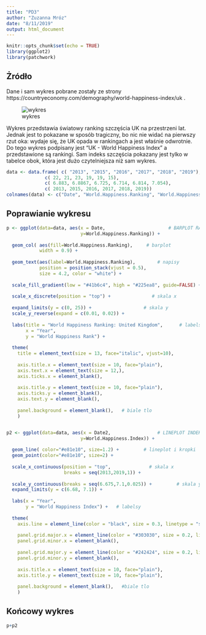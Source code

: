 ```yaml
---
title: "PD3"
author: "Zuzanna Mróz"
date: "8/11/2019"
output: html_document
---
```


```r
knitr::opts_chunk$set(echo = TRUE)
library(ggplot2)
library(patchwork)
```

## Żródło
Dane i sam wykres pobrane zostały ze strony https://countryeconomy.com/demography/world-happiness-index/uk .

![wykres](zly_wykres.png)

Wykres przedstawia światowy ranking szczęścia UK na przestrzeni lat. Jednak jest to pokazane w sposób tragiczny, bo nic nie widać na pierwszy rzut oka: wydaje się, że UK opada w rankingach a jest właśnie odwrotnie. Do tego wykres podpisany jest "UK - World Happiness Index" a przedstawione są rankingi. Sam indeks szczęścia pokazany jest tylko w tabelce obok, która jest dużo czytelniejsza niż sam wykres.


```r
data <- data.frame( c( "2013", "2015", "2016", "2017", "2018", "2019"),
              c( 22, 21, 23, 19, 19, 15),
              c( 6.883, 6.8867, 6.725, 6.714, 6.814, 7.054),
              c( 2013, 2015, 2016, 2017, 2018, 2019))
colnames(data) <- c("Date", "World.Happiness.Ranking", "World.Happiness.Index", "Date2")
```


## Poprawianie wykresu
```r
p <- ggplot(data=data, aes(x = Date,                       # BARPLOT RANKINGU
                           y=World.Happiness.Ranking)) + 
  
  geom_col( aes(fill=World.Happiness.Ranking),     # barplot
            width = 0.9) + 
  
  geom_text(aes(label=World.Happiness.Ranking),        # napisy
            position = position_stack(vjust = 0.5), 
            size = 4.2, color = "white") +
  
  scale_fill_gradient(low = "#41b6c4", high = "#225ea8", guide=FALSE) + # kolorki
  
  scale_x_discrete(position = "top") +               # skala x
  
  expand_limits(y = c(0, 25)) +                   # skala y
  scale_y_reverse(expand = c(0.01, 0.02)) +
  
  labs(title = "World Happiness Ranking: United Kingdom",      # labelsy
       x = "Year",
       y = "World Happiness Rank") +
  
  theme(
    title = element_text(size = 13, face="italic", vjust=10),
    
    axis.title.x = element_text(size = 10, face="plain"),
    axis.text.x = element_text(size = 12,),
    axis.ticks.x = element_blank(),
    
    axis.title.y = element_text(size = 10, face="plain"),
    axis.ticks.y = element_blank(),
    axis.text.y = element_blank(),
    
    panel.background = element_blank(),   # biale tlo
    )


p2 <- ggplot(data=data, aes(x = Date2,                 # LINEPLOT INDEKSU
                           y=World.Happiness.Index)) + 
  
  geom_line( color="#e81e10", size=1.2) +         # lineplot i kropki
  geom_point(color="#e81e10", size=2) +
  
  scale_x_continuous(position = "top",              # skala x
                     breaks = seq(2013,2019,1)) +
  
  scale_y_continuous(breaks = seq(6.675,7.1,0.025)) +         # skala y
  expand_limits(y = c(6.68, 7.1)) +                   
   
  labs(x = "Year",
       y = "World Happiness Index") +   # labelsy
    
  theme(
    axis.line = element_line(color = "black", size = 0.3, linetype = "solid"),
    
    panel.grid.major.x = element_line(color = "#303030", size = 0.2, linetype = "dotted"),
    panel.grid.minor.x = element_blank(),
    
    panel.grid.major.y = element_line(color = "#242424", size = 0.2, linetype = "dashed"),
    panel.grid.minor.y = element_blank(),
    
    axis.title.x = element_text(size = 10, face="plain"),
    axis.title.y = element_text(size = 10, face="plain"),
    
    panel.background = element_blank(),   #biale tlo
    )
```

## Końcowy wykres
```r
p+p2
```